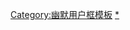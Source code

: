 {{Userbox
|border-c=#ffa500
|border-s=1
|id-c=#555555
|id-w=35
|info-c=#ffd700
|info-s=9
|id=[[File:Bertrand_Russell_1957.jpg|x45px]]
|info='''[[伯特兰·罗素|這個-{zh-hans:用户;zh-hant:用戶;zh-tw:使用者;}-]]'''为且仅为所有不给自己剃头的人'''[[罗素悖论|剃头]]'''。
|nocat={{{nocat|}}}
|usercategory=为所有不给自己剃头的人剃头的维基人
}}
<noinclude>
[[Category:幽默用户框模板]]
[[Category:为所有不给自己剃头的人剃头的维基人|*]]
</noinclude>